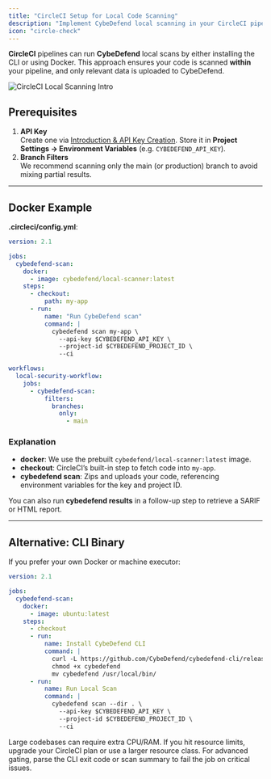 ```yaml
---
title: "CircleCI Setup for Local Code Scanning"
description: "Implement CybeDefend local scanning in your CircleCI pipeline without granting direct repo access."
icon: "circle-check"
---
```


**CircleCI** pipelines can run **CybeDefend** local scans by either installing the CLI or using Docker. This approach ensures your code is scanned **within** your pipeline, and only relevant data is uploaded to CybeDefend.

<Frame>
  <img src="/images/static-scanning-code-repository/local-code-scanning/circleci-intro.png" alt="CircleCI Local Scanning Intro" style={{ borderRadius: '0.5rem' }} />
</Frame>

## Prerequisites

1. **API Key**  
   Create one via [Introduction & API Key Creation](/static-scanning-code-repository/local-code-scanning/introduction-api-key). Store it in **Project Settings → Environment Variables** (e.g. `CYBEDEFEND_API_KEY`).
2. **Branch Filters**  
   We recommend scanning only the main (or production) branch to avoid mixing partial results.

---

## Docker Example

**.circleci/config.yml**:

```yaml
version: 2.1

jobs:
  cybedefend-scan:
    docker:
      - image: cybedefend/local-scanner:latest
    steps:
      - checkout:
          path: my-app
      - run:
          name: "Run CybeDefend scan"
          command: |
            cybedefend scan my-app \
              --api-key $CYBEDEFEND_API_KEY \
              --project-id $CYBEDEFEND_PROJECT_ID \
              --ci

workflows:
  local-security-workflow:
    jobs:
      - cybedefend-scan:
          filters:
            branches:
              only:
                - main
```

### Explanation

- **docker**: We use the prebuilt `cybedefend/local-scanner:latest` image.  
- **checkout**: CircleCI’s built-in step to fetch code into `my-app`.  
- **cybedefend scan**: Zips and uploads your code, referencing environment variables for the key and project ID.

<Note>
You can also run <strong>cybedefend results</strong> in a follow-up step to retrieve a SARIF or HTML report.
</Note>

---

## Alternative: CLI Binary

If you prefer your own Docker or machine executor:

```yaml
version: 2.1

jobs:
  cybedefend-scan:
    docker:
      - image: ubuntu:latest
    steps:
      - checkout
      - run:
          name: Install CybeDefend CLI
          command: |
            curl -L https://github.com/CybeDefend/cybedefend-cli/releases/download/v1.0.0/cybedefend-linux-amd64 -o cybedefend
            chmod +x cybedefend
            mv cybedefend /usr/local/bin/
      - run:
          name: Run Local Scan
          command: |
            cybedefend scan --dir . \
              --api-key $CYBEDEFEND_API_KEY \
              --project-id $CYBEDEFEND_PROJECT_ID \
              --ci
```

<Warning>
Large codebases can require extra CPU/RAM. If you hit resource limits, upgrade your CircleCI plan or use a larger resource class.
</Warning>

<Tip>
For advanced gating, parse the CLI exit code or scan summary to fail the job on critical issues. 
</Tip>